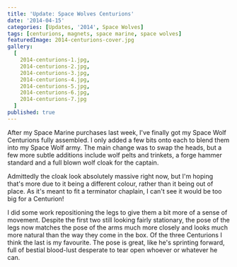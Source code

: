 ```yaml
---
title: 'Update: Space Wolves Centurions'
date: '2014-04-15'
categories: [Updates, '2014', Space Wolves]
tags: [centurions, magnets, space marine, space wolves]
featuredImage: 2014-centurions-cover.jpg
gallery:
  [
    2014-centurions-1.jpg,
    2014-centurions-2.jpg,
    2014-centurions-3.jpg,
    2014-centurions-4.jpg,
    2014-centurions-5.jpg,
    2014-centurions-6.jpg,
    2014-centurions-7.jpg
  ]
published: true
---
```


After my Space Marine purchases last week, I've finally got my Space Wolf Centurions fully assembled. I only added a
few bits onto each to blend them into my Space Wolf army. The main change was to swap the heads, but a few more subtle
additions include wolf pelts and trinkets, a forge hammer standard and a full blown wolf cloak for the captain.

Admittedly the cloak look absolutely massive right now, but I'm hoping that's more due to it being a different colour,
rather than it being out of place. As it's meant to fit a terminator chaplain, I can't see it would be too big for a
Centurion!

I did some work repositioning the legs to give them a bit more of a sense of movement. Despite the first two still
looking fairly stationary, the pose of the legs now matches the pose of the arms much more closely and looks much
more natural than the way they come in the box. Of the three Centurions I think the last is my favourite. The pose
is great, like he's sprinting forward, full of bestial blood-lust desperate to tear open whoever or whatever he can.
